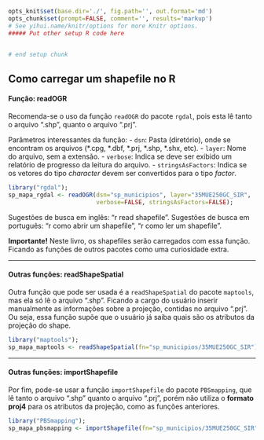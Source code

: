 ```r
opts_knit$set(base.dir='./', fig.path='', out.format='md')
opts_chunk$set(prompt=FALSE, comment='', results='markup')
# See yihui.name/knitr/options for more Knitr options.
##### Put other setup R code here


# end setup chunk
```

## Como carregar um shapefile no R

#### Função: readOGR

Recomenda-se o uso da função `readOGR` do pacote `rgdal`, pois esta lê tanto o arquivo ".shp", quanto o arquivo ".prj".

Parâmetros interessantes da função: 
- `dsn`: Pasta (diretório), onde se encontram os arquivos (\*.cpg, \*.dbf, \*.prj, \*.shp, \*.shx, etc).
- `layer`: Nome do arquivo, sem a extensão.
- `verbose`: Indica se deve ser exibido um relatório de progresso da leitura do arquivo.
- `stringsAsFactors`: Indica se os vetores do tipo *character* devem ser convertidos para o tipo *factor*.

```r
library("rgdal");
sp_mapa_rgdal <- readOGR(dsn="sp_municipios", layer="35MUE250GC_SIR", 
                         verbose=FALSE, stringsAsFactors=FALSE);
```

Sugestões de busca em inglês: "r read shapefile".
Sugestões de busca em português: "r como abrir um shapefile", "r como ler um shapefile". 


**Importante!** Neste livro, os shapefiles serão carregados com essa função. 
Ficando as funções de outros pacotes como uma curiosidade extra.

***

#### Outras funções: readShapeSpatial

Outra função que pode ser usada é a `readShapeSpatial` do pacote `maptools`, mas ela só lê o arquivo ".shp".
Ficando a cargo do usuário inserir manualmente as informações sobre a projeção, contidas no arquivo ".prj". Ou seja, essa função supõe que o usuário já saiba quais são os atributos da projeção do shape.
```r
library("maptools");
sp_mapa_maptools <- readShapeSpatial(fn="sp_municipios/35MUE250GC_SIR");
```

****

#### Outras funções: importShapefile

Por fim, pode-se usar a função `importShapefile` do pacote `PBSmapping`, que lê tanto o arquivo ".shp" quanto o arquivo ".prj", porém não utiliza o **formato proj4** para os atributos da projeção, como as funções anteriores.
```r
library("PBSmapping");
sp_mapa_pbsmapping <- importShapefile(fn="sp_municipios/35MUE250GC_SIR", readDBF=TRUE);
```

